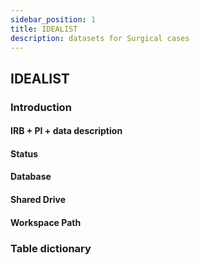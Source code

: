 ```yaml
---
sidebar_position: 1
title: IDEALIST
description: datasets for Surgical cases
---
```


## IDEALIST

### Introduction
#### IRB + PI + data description
#### Status
#### Database
#### Shared Drive
#### Workspace Path

### Table dictionary